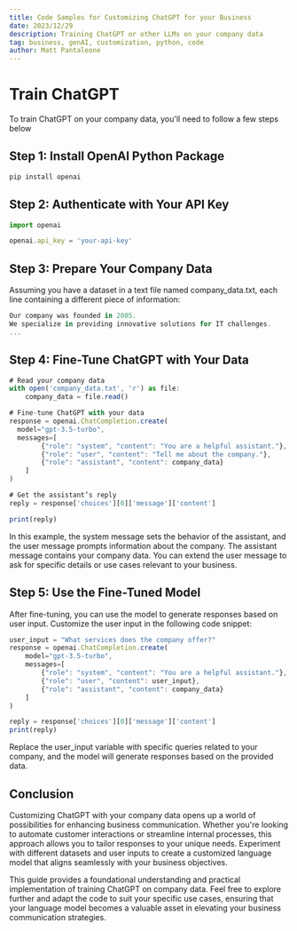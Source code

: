 ```yaml
---
title: Code Samples for Customizing ChatGPT for your Business
date: 2023/12/29
description: Training ChatGPT or other LLMs on your company data
tag: business, genAI, customization, python, code
author: Matt Pantaleone
---
```


# Train ChatGPT

To train ChatGPT on your company data, you'll need to follow a few steps below

## Step 1: Install OpenAI Python Package

```js filename="JavaScript"
pip install openai
```

## Step 2: Authenticate with Your API Key

```js filename="JavaScript"
import openai

openai.api_key = 'your-api-key'
```

## Step 3: Prepare Your Company Data

Assuming you have a dataset in a text file named company_data.txt, each line containing a different piece of information:

```js filename="JavaScript"
Our company was founded in 2005.
We specialize in providing innovative solutions for IT challenges.
...
```

## Step 4: Fine-Tune ChatGPT with Your Data

```js filename="JavaScript"
# Read your company data
with open('company_data.txt', 'r') as file:
    company_data = file.read()

# Fine-tune ChatGPT with your data
response = openai.ChatCompletion.create(
  model="gpt-3.5-turbo",
  messages=[
        {"role": "system", "content": "You are a helpful assistant."},
        {"role": "user", "content": "Tell me about the company."},
        {"role": "assistant", "content": company_data}
    ]
)

# Get the assistant’s reply
reply = response['choices'][0]['message']['content']

print(reply)
```

In this example, the system message sets the behavior of the assistant, and the user message prompts information about the company. The assistant message contains your company data. You can extend the user message to ask for specific details or use cases relevant to your business.

## Step 5: Use the Fine-Tuned Model

After fine-tuning, you can use the model to generate responses based on user input. Customize the user input in the following code snippet:

```js filename="JavaScript"
user_input = "What services does the company offer?"
response = openai.ChatCompletion.create(
    model="gpt-3.5-turbo",
    messages=[
        {"role": "system", "content": "You are a helpful assistant."},
        {"role": "user", "content": user_input},
        {"role": "assistant", "content": company_data}
    ]
)

reply = response['choices'][0]['message']['content']
print(reply)
```

Replace the user_input variable with specific queries related to your company, and the model will generate responses based on the provided data.

## Conclusion

Customizing ChatGPT with your company data opens up a world of possibilities for enhancing business communication. Whether you're looking to automate customer interactions or streamline internal processes, this approach allows you to tailor responses to your unique needs. Experiment with different datasets and user inputs to create a customized language model that aligns seamlessly with your business objectives.

This guide provides a foundational understanding and practical implementation of training ChatGPT on company data. Feel free to explore further and adapt the code to suit your specific use cases, ensuring that your language model becomes a valuable asset in elevating your business communication strategies.